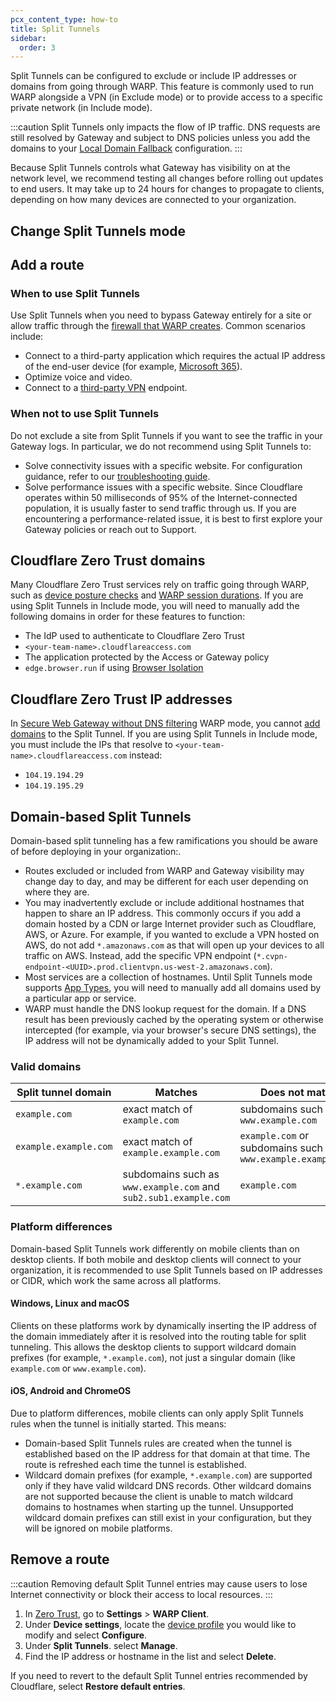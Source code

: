 ```yaml
---
pcx_content_type: how-to
title: Split Tunnels
sidebar:
  order: 3
---
```



Split Tunnels can be configured to exclude or include IP addresses or domains from going through WARP. This feature is commonly used to run WARP alongside a VPN (in Exclude mode) or to provide access to a specific private network (in Include mode).

:::caution
Split Tunnels only impacts the flow of IP traffic. DNS requests are still resolved by Gateway and subject to DNS policies unless you add the domains to your [Local Domain Fallback](/cloudflare-one/connections/connect-devices/warp/configure-warp/route-traffic/local-domains/) configuration.
:::

Because Split Tunnels controls what Gateway has visibility on at the network level, we recommend testing all changes before rolling out updates to end users. It may take up to 24 hours for changes to propagate to clients, depending on how many devices are connected to your organization.

## Change Split Tunnels mode

<Render file="warp/change-split-tunnels-mode" product="cloudflare-one" />

## Add a route

<Render file="warp/add-split-tunnels-route" product="cloudflare-one" />

### When to use Split Tunnels

Use Split Tunnels when you need to bypass Gateway entirely for a site or allow traffic through the [firewall that WARP creates](/cloudflare-one/connections/connect-devices/warp/configure-warp/route-traffic/warp-architecture/#system-firewall). Common scenarios include:

- Connect to a third-party application which requires the actual IP address of the end-user device (for example, [Microsoft 365](/cloudflare-one/connections/connect-devices/warp/configure-warp/warp-settings/#directly-route-microsoft-365-traffic)).
- Optimize voice and video.
- Connect to a [third-party VPN](/cloudflare-one/connections/connect-devices/warp/deployment/vpn/) endpoint.

### When not to use Split Tunnels

Do not exclude a site from Split Tunnels if you want to see the traffic in your Gateway logs. In particular, we do not recommend using Split Tunnels to:

- Solve connectivity issues with a specific website. For configuration guidance, refer to our [troubleshooting guide](/cloudflare-one/connections/connect-devices/warp/troubleshooting/common-issues/#cannot-connect-to-a-specific-app-or-website).
- Solve performance issues with a specific website. Since Cloudflare operates within 50 milliseconds of 95% of the Internet-connected population, it is usually faster to send traffic through us. If you are encountering a performance-related issue, it is best to first explore your Gateway policies or reach out to Support.

## Cloudflare Zero Trust domains

Many Cloudflare Zero Trust services rely on traffic going through WARP, such as [device posture checks](/cloudflare-one/identity/devices/) and [WARP session durations](/cloudflare-one/connections/connect-devices/warp/configure-warp/warp-sessions/). If you are using Split Tunnels in Include mode, you will need to manually add the following domains in order for these features to function:

- The IdP used to authenticate to Cloudflare Zero Trust
- `<your-team-name>.cloudflareaccess.com`
- The application protected by the Access or Gateway policy
- `edge.browser.run` if using [Browser Isolation](/cloudflare-one/policies/browser-isolation/)

## Cloudflare Zero Trust IP addresses

In [Secure Web Gateway without DNS filtering](/cloudflare-one/connections/connect-devices/warp/configure-warp/warp-modes/#secure-web-gateway-without-dns-filtering) WARP mode, you cannot [add domains](/cloudflare-one/connections/connect-devices/warp/configure-warp/route-traffic/split-tunnels/#cloudflare-zero-trust-domains) to the Split Tunnel. If you are using Split Tunnels in Include mode, you must include the IPs that resolve to `<your-team-name>.cloudflareaccess.com` instead:

- `104.19.194.29`
- `104.19.195.29`

## Domain-based Split Tunnels

Domain-based split tunneling has a few ramifications you should be aware of before deploying in your organization:.

- Routes excluded or included from WARP and Gateway visibility may change day to day, and may be different for each user depending on where they are.
- You may inadvertently exclude or include additional hostnames that happen to share an IP address. This commonly occurs if you add a domain hosted by a CDN or large Internet provider such as Cloudflare, AWS, or Azure. For example, if you wanted to exclude a VPN hosted on AWS, do not add `*.amazonaws.com` as that will open up your devices to all traffic on AWS. Instead, add the specific VPN endpoint (`*.cvpn-endpoint-<UUID>.prod.clientvpn.us-west-2.amazonaws.com`).
- Most services are a collection of hostnames. Until Split Tunnels mode supports [App Types](/cloudflare-one/policies/gateway/application-app-types/), you will need to manually add all domains used by a particular app or service.
- WARP must handle the DNS lookup request for the domain. If a DNS result has been previously cached by the operating system or otherwise intercepted (for example, via your browser's secure DNS settings), the IP address will not be dynamically added to your Split Tunnel.

### Valid domains

| Split tunnel domain   | Matches                                                          | Does not match                                                |
| --------------------- | ---------------------------------------------------------------- | ------------------------------------------------------------- |
| `example.com`         | exact match of `example.com`                                     | subdomains such as `www.example.com`                          |
| `example.example.com` | exact match of `example.example.com`                             | `example.com` or subdomains such as `www.example.example.com` |
| `*.example.com`       | subdomains such as `www.example.com` and `sub2.sub1.example.com` | `example.com`                                                 |

### Platform differences

Domain-based Split Tunnels work differently on mobile clients than on desktop clients. If both mobile and desktop clients will connect to your organization, it is recommended to use Split Tunnels based on IP addresses or CIDR, which work the same across all platforms.

#### Windows, Linux and macOS

Clients on these platforms work by dynamically inserting the IP address of the domain immediately after it is resolved into the routing table for split tunneling. This allows the desktop clients to support wildcard domain prefixes (for example, `*.example.com`), not just a singular domain (like `example.com` or `www.example.com`).

#### iOS, Android and ChromeOS

Due to platform differences, mobile clients can only apply Split Tunnels rules when the tunnel is initially started. This means:

- Domain-based Split Tunnels rules are created when the tunnel is established based on the IP address for that domain at that time. The route is refreshed each time the tunnel is established.
- Wildcard domain prefixes (for example, `*.example.com`) are supported only if they have valid wildcard DNS records. Other wildcard domains are not supported because the client is unable to match wildcard domains to hostnames when starting up the tunnel. Unsupported wildcard domain prefixes can still exist in your configuration, but they will be ignored on mobile platforms.

## Remove a route

:::caution
Removing default Split Tunnel entries may cause users to lose Internet connectivity or block their access to local resources.
:::

1. In [Zero Trust](https://one.dash.cloudflare.com/), go to **Settings** > **WARP Client**.
2. Under **Device settings**, locate the [device profile](/cloudflare-one/connections/connect-devices/warp/configure-warp/device-profiles/) you would like to modify and select **Configure**.
3. Under **Split Tunnels**. select **Manage**.
4. Find the IP address or hostname in the list and select **Delete**.

If you need to revert to the default Split Tunnel entries recommended by Cloudflare, select **Restore default entries**.
